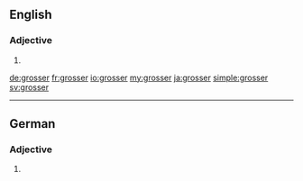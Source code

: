 {{also|größer}}
==English==

===Adjective===
{{head|en}}

# {{en-comparative of|gross}}

[[de:grosser]]
[[fr:grosser]]
[[io:grosser]]
[[my:grosser]]
[[ja:grosser]]
[[simple:grosser]]
[[sv:grosser]]

----
==German==

===Adjective===
{{head|de|adjective form}}

# {{inflected form of|gross|lang=de}}
{{rfc-auto}}